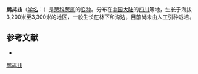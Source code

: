 {{Infraspeciesbox
| name = 鹧鸪韭
| status = 
| status_system = 
| image =
| species link = 
| varietas = zhegushanense
| genus = Allium
| species = plurifoliatum
| authority = J. M. Xu
}}

'''鹧鸪韭'''（[[学名|学名]]：{{lang|la|''Allium plurifoliatum'' var. ''zhegushanense''}}）是[[葱科|葱科]][[葱属|葱属]]的[[变种|变种]]。分布在[[中国大陆|中国大陆]]的[[四川|四川]]等地，生长于海拔3,200米至3,300米的地区，一般生长在林下和沟边，目前尚未由人工引种栽培。

== 参考文献 ==
<div class="references-small">
* {{cite web| url =http://www.bioinfo.cn/db05/KmzwSpecies.php?action=view&id=25278| title =鹧鸪韭（变种）| work =《中国高等植物数据库全库》| publisher =中国科学院微生物研究所| author =昆明植物研究所| accessdate =2009-02-25| deadurl =yes| archiveurl =https://web.archive.org/web/20160305045508/http://www.bioinfo.cn/db05/KmzwSpecies.php?action=view&id=25278| archivedate =2016-03-05}}
</div>
{{Taxonbar|from=Q11174798}}

[[Category:葱属|鹧鸪韭]]


{{植物小作品}}